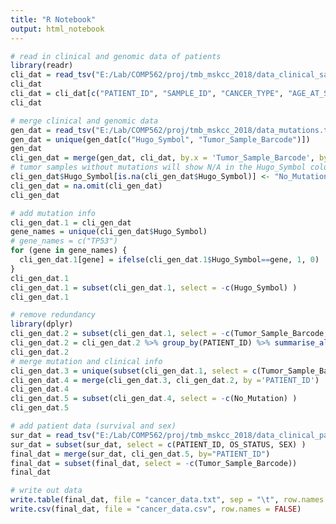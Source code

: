 ```yaml
---
title: "R Notebook"
output: html_notebook
---
```


```r
# read in clinical and genomic data of patients
library(readr)
cli_dat = read_tsv("E:/Lab/COMP562/proj/tmb_mskcc_2018/data_clinical_sample.txt", skip = 4)
cli_dat
cli_dat = cli_dat[c("PATIENT_ID", "SAMPLE_ID", "CANCER_TYPE", "AGE_AT_SEQ_REPORT", "TMB_NONSYNONYMOUS")]
cli_dat
```
```r
# merge clinical and genomic data
gen_dat = read_tsv("E:/Lab/COMP562/proj/tmb_mskcc_2018/data_mutations.txt")
gen_dat = unique(gen_dat[c("Hugo_Symbol", "Tumor_Sample_Barcode")])
gen_dat
cli_gen_dat = merge(gen_dat, cli_dat, by.x = 'Tumor_Sample_Barcode', by.y ='SAMPLE_ID', all= TRUE)
# tumor samples without mutations will show N/A in the Hugo_Symbol column, change that to "No_Mutation"
cli_gen_dat$Hugo_Symbol[is.na(cli_gen_dat$Hugo_Symbol)] <- "No_Mutation"
cli_gen_dat = na.omit(cli_gen_dat)
cli_gen_dat
```

```r
# add mutation info
cli_gen_dat.1 = cli_gen_dat
gene_names = unique(cli_gen_dat$Hugo_Symbol)
# gene_names = c("TP53")
for (gene in gene_names) {
  cli_gen_dat.1[gene] = ifelse(cli_gen_dat.1$Hugo_Symbol==gene, 1, 0)
}
cli_gen_dat.1
cli_gen_dat.1 = subset(cli_gen_dat.1, select = -c(Hugo_Symbol) )
cli_gen_dat.1
```
```r
# remove redundancy
library(dplyr)
cli_gen_dat.2 = subset(cli_gen_dat.1, select = -c(Tumor_Sample_Barcode, CANCER_TYPE, AGE_AT_SEQ_REPORT, TMB_NONSYNONYMOUS))
cli_gen_dat.2 = cli_gen_dat.2 %>% group_by(PATIENT_ID) %>% summarise_all(funs(sum))
cli_gen_dat.2
# merge mutation and clinical info
cli_gen_dat.3 = unique(subset(cli_gen_dat.1, select = c(Tumor_Sample_Barcode, PATIENT_ID, CANCER_TYPE, AGE_AT_SEQ_REPORT, TMB_NONSYNONYMOUS)))
cli_gen_dat.4 = merge(cli_gen_dat.3, cli_gen_dat.2, by ='PATIENT_ID')
cli_gen_dat.4
cli_gen_dat.5 = subset(cli_gen_dat.4, select = -c(No_Mutation) )
cli_gen_dat.5
```


```r
# add patient data (survival and sex)
sur_dat = read_tsv("E:/Lab/COMP562/proj/tmb_mskcc_2018/data_clinical_patient.txt", skip=4)
sur_dat = subset(sur_dat, select = c(PATIENT_ID, OS_STATUS, SEX) )
final_dat = merge(sur_dat, cli_gen_dat.5, by="PATIENT_ID")
final_dat = subset(final_dat, select = -c(Tumor_Sample_Barcode))
final_dat
```
```r
# write out data
write.table(final_dat, file = "cancer_data.txt", sep = "\t", row.names = FALSE)
write.csv(final_dat, file = "cancer_data.csv", row.names = FALSE)
```




